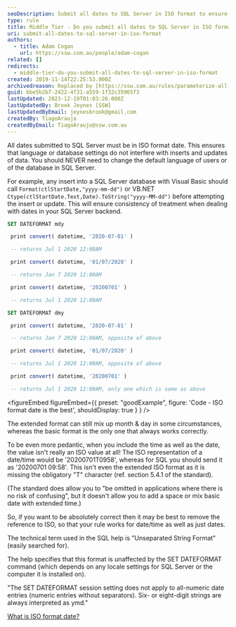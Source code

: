 ```yaml
---
seoDescription: Submit all dates to SQL Server in ISO format to ensure consistency and avoid language or database setting interference.
type: rule
title: Middle Tier - Do you submit all dates to SQL Server in ISO format?
uri: submit-all-dates-to-sql-server-in-iso-format
authors:
  - title: Adam Cogan
    url: https://ssw.com.au/people/adam-cogan
related: []
redirects:
  - middle-tier-do-you-submit-all-dates-to-sql-server-in-iso-format
created: 2019-11-14T22:25:53.000Z
archivedreason: Replaced by [https://ssw.com.au/rules/parameterize-all-input-to-your-database](/rules/parameterize-all-input-to-your-database)
guid: bbe5b2b7-2422-4f31-a559-1f32c35965f3
lastUpdated: 2023-12-19T01:03:26.000Z
lastUpdatedBy: Brook Jeynes [SSW]
lastUpdatedByEmail: jeynesbrook@gmail.com
createdBy: TiagoAraujo
createdByEmail: TiagoAraujo@ssw.com.au
---
```


All dates submitted to SQL Server must be in ISO format date. This ensures that language or database settings do not interfere with inserts and updates of data. You should NEVER need to change the default language of users or of the database in SQL Server.

For example, any insert into a SQL Server database with Visual Basic should call `Format(ctlStartDate,"yyyy-mm-dd")` or VB.NET `Ctype(ctlStartDate.Text,Date).ToString("yyyy-MM-dd")` before attempting the insert or update. This will ensure consistency of treatment when dealing with dates in your SQL Server backend.
```sql
SET DATEFORMAT mdy

 print convert( datetime, '2020-07-01' )

 -- returns Jul 1 2020 12:00AM

 print convert( datetime, '01/07/2020' )

 -- returns Jan 7 2020 12:00AM

 print convert( datetime, '20200701' )

 -- returns Jul 1 2020 12:00AM

SET DATEFORMAT dmy

 print convert( datetime, '2020-07-01' )

 -- returns Jan 7 2020 12:00AM, opposite of above

 print convert( datetime, '01/07/2020' )

 -- returns Jul 1 2020 12:00AM, opposite of above

 print convert( datetime, '20200701' )

 -- returns Jul 1 2020 12:00AM, only one which is same as above
```

<figureEmbed figureEmbed={{
  preset: "goodExample",
  figure: 'Code - ISO format date is the best',
  shouldDisplay: true
} } />


The extended format can still mix up month & day in some circumstances, whereas the basic format is the only one that always works correctly.

To be even more pedantic, when you include the time as well as the date, the value isn't really an ISO value at all! The ISO representation of a date/time would be '20200701T0958', whereas for SQL you should send it as '20200701 09:58'. This isn't even the extended ISO format as it is missing the obligatory "T" character (ref. section 5.4.1 of the standard).

(The standard does allow you to "be omitted in applications where there is no risk of confusing", but it doesn't allow you to add a space or mix basic date with extended time.)

So, if you want to be absolutely correct then it may be best to remove the reference to ISO, so that your rule works for date/time as well as just dates.

The technical term used in the SQL help is "Unseparated String Format" (easily searched for).

The help specifies that this format is unaffected by the SET DATEFORMAT command (which depends on any locale settings for SQL Server or the computer it is installed on).

"The SET DATEFORMAT session setting does not apply to all-numeric date entries (numeric entries without separators). Six- or eight-digit strings are always interpreted as ymd."

[What is ISO format date?](https://www.w3.org/QA/Tips/iso-date)
